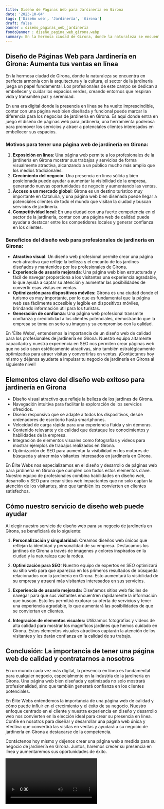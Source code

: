 ```yaml
---
title: Diseño de Páginas Web para Jardinería en Girona
date: '2023-10-04'
tags: ['Diseño web', 'Jardinería', 'Girona']
draft: false
banner : diseño_paginas_web_jardinería
fondoBanner : diseño_pagina_web_girona.webp
summary: En la hermosa ciudad de Girona, donde la naturaleza se encuentra en perfecta armonía con la arquitectura y la cultura, el sector de la jardinería juega un papel fundamental. Los profesionales de este campo se dedican a embellecer y cuidar los espacios verdes, creando entornos que respiran vida y transmiten paz y serenidad.
---
```


## Diseño de Páginas Web para Jardinería en Girona: Aumenta tus ventas en línea

En la hermosa ciudad de Girona, donde la naturaleza se encuentra en perfecta armonía con la arquitectura y la cultura, el sector de la jardinería juega un papel fundamental. Los profesionales de este campo se dedican a embellecer y cuidar los espacios verdes, creando entornos que respiran vida y transmiten paz y serenidad.

En una era digital donde la presencia en línea se ha vuelto imprescindible, contar con una página web bien diseñada y funcional puede marcar la diferencia para los negocios de jardinería en Girona. Es aquí donde entra en juego el diseño de páginas web para jardinería, una herramienta poderosa para promover los servicios y atraer a potenciales clientes interesados en embellecer sus espacios.

### Motivos para tener una página web de jardinería en Girona:

1. **Exposición en línea**: Una página web permite a los profesionales de la jardinería en Girona mostrar sus trabajos y servicios de forma visualmente atractiva, alcanzando a un público mucho más amplio que los medios tradicionales.
2. **Crecimiento del negocio**: Una presencia en línea sólida y bien posicionada puede ayudar a aumentar la visibilidad de la empresa, generando nuevas oportunidades de negocio y aumentando las ventas.
3. **Acceso a un mercado global**: Girona es un destino turístico muy importante en Cataluña, y una página web bien diseñada puede llegar a potenciales clientes de todo el mundo que visitan la ciudad y buscan servicios de jardinería.
4. **Competitividad local**: En una ciudad con una fuerte competencia en el sector de la jardinería, contar con una página web de calidad puede ayudar a destacar entre los competidores locales y generar confianza en los clientes.

### Beneficios del diseño web para profesionales de jardinería en Girona:

- **Atractivo visual**: Un diseño web profesional permite crear una página web atractiva que refleje la belleza y el encanto de los jardines diseñados y mantenidos por los profesionales de Girona.
- **Experiencia de usuario mejorada**: Una página web bien estructurada y fácil de navegar proporciona a los visitantes una experiencia agradable, lo que ayuda a captar su atención y aumentar las posibilidades de convertir esas visitas en ventas.
- **Optimización para dispositivos móviles**: Girona es una ciudad donde el turismo es muy importante, por lo que es fundamental que la página web sea fácilmente accesible y legible en dispositivos móviles, brindando información útil para los turistas.
- **Generación de confianza**: Una página web profesional transmite confianza y credibilidad a los clientes potenciales, demostrando que la empresa se toma en serio su imagen y su compromiso con la calidad.

En 'Élite Webs', entendemos la importancia de un diseño web de calidad para los profesionales de jardinería en Girona. Nuestro equipo altamente capacitado y nuestra experiencia en SEO nos permiten crear páginas web que no solo sean estéticamente atractivas, sino también estratégicamente optimizadas para atraer visitas y convertirlas en ventas. ¡Contáctanos hoy mismo y déjanos ayudarte a impulsar tu negocio de jardinería en Girona al siguiente nivel!

<GifSeo />

<Cta />

## Elementos clave del diseño web exitoso para jardinería en Girona

- Diseño visual atractivo que refleje la belleza de los jardines de Girona.
- Navegación intuitiva para facilitar la exploración de los servicios ofrecidos.
- Diseño responsivo que se adapte a todos los dispositivos, desde ordenadores de escritorio hasta smartphones.
- Velocidad de carga rápida para una experiencia fluida y sin demoras.
- Contenido relevante y de calidad que destaque los conocimientos y habilidades de la empresa.
- Integración de elementos visuales como fotografías y videos para mostrar ejemplos de trabajos realizados en Girona.
- Optimización de SEO para aumentar la visibilidad en los motores de búsqueda y atraer más visitantes interesados en jardinería en Girona.

En Élite Webs nos especializamos en el diseño y desarrollo de páginas web para jardinería en Girona que cumplen con todos estos elementos clave. Nuestro equipo de profesionales combina habilidades en diseño web, desarrollo y SEO para crear sitios web impactantes que no solo captan la atención de los visitantes, sino que también los convierten en clientes satisfechos.

## Cómo nuestro servicio de diseño web puede ayudar

Al elegir nuestro servicio de diseño web para su negocio de jardinería en Girona, se beneficiará de lo siguiente:

1. **Personalización y singularidad:** Creamos diseños web únicos que reflejan la identidad y personalidad de su empresa. Destacamos los jardines de Girona a través de imágenes y colores inspirados en la ciudad y la naturaleza que la rodea.

2. **Optimización para SEO:** Nuestro equipo de expertos en SEO optimizará su sitio web para que aparezca en los primeros resultados de búsqueda relacionados con la jardinería en Girona. Esto aumentará la visibilidad de su empresa y atraerá más visitantes interesados en sus servicios.

3. **Experiencia de usuario mejorada:** Diseñamos sitios web fáciles de navegar para que sus visitantes encuentren rápidamente la información que buscan. Esto les permitirá explorar su oferta de servicios y tener una experiencia agradable, lo que aumentará las posibilidades de que se conviertan en clientes.

4. **Integración de elementos visuales:** Utilizamos fotografías y videos de alta calidad para mostrar los magníficos jardines que hemos cuidado en Girona. Estos elementos visuales atractivos captarán la atención de los visitantes y les darán confianza en la calidad de su trabajo.

## Conclusión: La importancia de tener una página web de calidad y contratarnos a nosotros

En un mundo cada vez más digital, la presencia en línea es fundamental para cualquier negocio, especialmente en la industria de la jardinería en Girona. Una página web bien diseñada y optimizada no solo mostrará profesionalidad, sino que también generará confianza en los clientes potenciales.

En Élite Webs entendemos la importancia de una página web de calidad y cómo puede influir en el crecimiento y el éxito de su negocio. Nuestro enfoque centrado en el cliente y nuestra experiencia en diseño y desarrollo web nos convierten en la elección ideal para crear su presencia en línea. Confíe en nosotros para diseñar y desarrollar una página web única y efectiva que convertirá las visitas en ventas y ayudará a su negocio de jardinería en Girona a destacarse de la competencia.

Contáctenos hoy mismo y déjenos crear una página web a medida para su negocio de jardinería en Girona. Juntos, haremos crecer su presencia en línea y aumentaremos sus oportunidades de éxito.

<Video />

<CtaBot job='Jardinería' city='Girona'/>

<Gmaps query='Girona+españa+maps' />